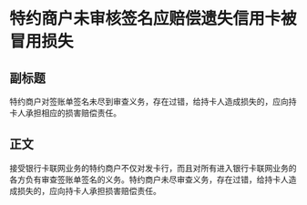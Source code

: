 # 特约商户未审核签名应赔偿遗失信用卡被冒用损失
## 副标题
特约商户对签账单签名未尽到审查义务，存在过错，给持卡人造成损失的，应向持卡人承担相应的损害赔偿责任。
## 正文
接受银行卡联网业务的特约商户不仅对发卡行，而且对所有进入银行卡联网业务的各方负有审查签账单签名的义务。特约商户未尽审查义务，存在过错，给持卡人造成损失的，应向持卡人承担损害赔偿责任。